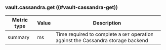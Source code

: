 ### vault.cassandra.get ((#vault-cassandra-get))

Metric type | Value | Description
----------- | ----- | -----------
summary     | ms    | Time required to complete a `GET` operation against the Cassandra storage backend